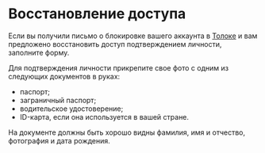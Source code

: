# Восстановление доступа

Если вы получили письмо о блокировке вашего аккаунта в [Толоке](http://toloka.yandex.ru/) и вам предложено восстановить доступ подтверждением личности, заполните форму.

Для подтверждения личности прикрепите свое фото с одним из следующих документов в руках:

- паспорт;
- заграничный паспорт;
- водительское удостоверение;
- ID-карта, если она используется в вашей стране.

На документе должны быть хорошо видны фамилия, имя и отчество, фотография и дата рождения.

<YandexForm name="registration" src="https://forms.yandex.com/surveys/13464611.aae9597a9c66c630f2b7810fbddb942128830095/?lang=ru&iframe=1&service=toloka-ai"/>
